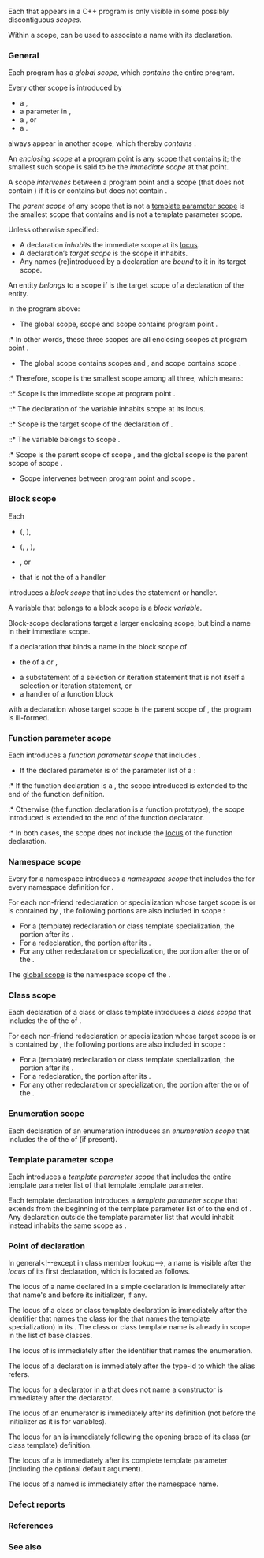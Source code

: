 {{title|Scope}}
{{cpp/language/basics/navbar}}
Each {{rlp|declarations|declaration}} that appears in a C++ program is only visible in some possibly discontiguous ''scopes''.

Within a scope, {{rlp|lookup|unqualified name lookup}} can be used to associate a name with its declaration.

===General===
Each program has a ''global scope'', which ''contains'' the entire program.

Every other scope {{tt|S}} is introduced by
* a {{rlp|declarations|declaration}},
* a parameter in {{rlpsd|function#Parameter list}},
* a {{rlp|statements|statement}}, or
* a {{rlp|catch|handler}}.
{{tt|S}} always appear in another scope, which thereby ''contains'' {{tt|S}}.

An ''enclosing scope'' at a program point is any scope that contains it; the smallest such scope is said to be the ''immediate scope'' at that point.

A scope ''intervenes'' between a program point {{tt|P}} and a scope {{tt|S}} (that does not contain {{tt|P}}) if it is or contains {{tt|S}} but does not contain {{tt|P}}.

The ''parent scope'' of any scope {{tt|S}} that is not a [[#Template parameter scope|template parameter scope]] is the smallest scope that contains {{tt|S}} and is not a template parameter scope.

Unless otherwise specified:
* A declaration ''inhabits'' the immediate scope at its [[#Point of declaration|locus]].
* A declaration’s ''target scope'' is the scope it inhabits.
* Any names (re)introduced by a declaration are ''bound'' to it in its target scope.

An entity ''belongs'' to a scope {{tt|S}} if {{tt|S}} is the target scope of a declaration of the entity.
{{source|
//                global  scope  scope
//                scope     S      T
int x;         //   ─┐                 // program point X
               //    │
{              //    │     ─┐
    {          //    │      │     ─┐
        int y; //    │      │      │   // program point Y
    }          //    │      │     ─┘
}              //   ─┘     ─┘
}}

In the program above:
* The global scope, scope {{tt|S}} and scope {{tt|T}} contains program point {{tt|Y}}.
:* In other words, these three scopes are all enclosing scopes at program point {{tt|Y}}.
* The global scope contains scopes {{tt|S}} and {{tt|T}}, and scope {{tt|S}} contains scope {{tt|T}}.
:* Therefore, scope {{tt|T}} is the smallest scope among all three, which means:
::* Scope {{tt|T}} is the immediate scope at program point {{tt|Y}}.
::* The declaration of the variable {{c|y}} inhabits scope {{tt|T}} at its locus.
::* Scope {{tt|T}} is the target scope of the declaration of {{c|y}}.
::* The variable {{c|y}} belongs to scope {{tt|T}}.
:* Scope {{tt|S}} is the parent scope of scope {{tt|T}}, and the global scope is the parent scope of scope {{tt|S}}.
* Scope {{tt|S}} intervenes between program point {{tt|X}} and scope {{tt|T}}.

===Block scope===
Each
* {{rlp|statements#Selection statements|selection statement}} ({{rlp|if|{{c/core|if}}}}, {{rlp|switch|{{c/core|switch}}}}),
* {{rlp|statements#Iteration statements|iteration statement}} ({{rlp|for|{{c/core|for}}}}{{rev inl|since=c++11|, {{rlp|range-for|range-{{c/core|for}}}}}}, {{rlp|while|{{c/core|while}}}}, {{rlp|do|{{c/core|do}}-{{c/core|while}}}}),
* {{rlp|catch|handler}}, or
* {{rlp|statements#Compound statements|compound statement}} that is not the {{spar|compound-statement}} of a handler
introduces a ''block scope'' that includes the statement or handler.

A variable that belongs to a block scope is a ''block variable''.

{{source|1=
int i = 42;
int a[10];

for (int i = 0; i &lt; 10; i++) // inner “i” inhabits the block scope
    a[i] = i;                // introduced by the for-statement

int j = i; // j = 42
}}

Block-scope {{c/core|extern}} declarations target a larger enclosing scope, but bind a name in their immediate scope.

If a declaration{{rev inl|since=c++26| that is not a {{rlp|conflicting declarations#Potentially-conflict declarations|name-independent declaration}} and}} that binds a name in the block scope {{tt|S}} of
* the {{spar|compound-statement}} of a {{rlp|function#Function definition|function body}} or {{rlp|try#Function try block|function {{c/core|try}} block}},
{{rrev|since=c++11|
* the compund statement {{ttb|{}} {{spar|body}} {{ttb|}&lt;!----&gt;}} of a {{rlp|lambda|lambda expression}},
}}
* a substatement of a selection or iteration statement that is not itself a selection or iteration statement, or
* a handler of a function {{c/core|try}} block
{{rlp|conflicting declarations#Potentially-conflict declarations|potentially conflicts}} with a declaration whose target scope is the parent scope of {{tt|S}}, the program is ill-formed.

{{source|1=
if (int x = f())  // declares “x”
{ // the if-block is a substatement of the if-statement
    int x;        // error: redeclaration of “x”
}
else
{ // the else-block is also a substatement of the if-statement
    int x;        // error: redeclaration of “x”
}

void g(int i)
{
    extern int i; // error: redeclaration of “i”
}
}}

{{anchor|Function prototype scope}}
===Function parameter scope===
Each {{rlp|function#Parameter list|parameter declaration}} {{tt|P}} introduces a ''function parameter scope'' that includes {{tt|P}}.
* If the declared parameter is of the parameter list of a {{rlp|function|function declaration}}:
:* If the function declaration is a {{rlpsd|function#Function definition}}, the scope introduced is extended to the end of the function definition.
:* Otherwise (the function declaration is a function prototype), the scope introduced is extended to the end of the function declarator.
:* In both cases, the scope does not include the [[#Point of declaration|locus]] of the function declaration.
{{rev begin}}
{{rev|since=c++11|
* If the declared parameter is of the parameter list of a {{rlp|lambda|lambda expression}}, the scope introduced is extended to the end of {{ttb|{}} {{spar|body}} {{ttb|}&lt;!----&gt;}}.
}}
{{rev|since=c++17|
* If the declared parameter is of the parameter list of a {{rlp|deduction guide}}, the scope introduced is extended to the end of that deduction guide.
}}
{{rev|since=c++20|
* If the declared parameter is of the parameter list of a {{rlp|requires|{{c/core|requires}} expression}}, the scope introduced is extended to the end of {{ttb|{}} {{spar|requirement-seq}} {{ttb|}&lt;!----&gt;}}.
}}
{{rev end}}

{{source|1=
int f(int n) // the declaration of the parameter “n”
{            // introduces a function parameter scope
    /* ... */
}            // the function parameter scope ends here
}}

{{rrev|since=c++14|
===Lambda scope===
Each {{rlp|lambda|lambda expression}} introduces a ''lambda scope'' that starts immediately after {{ttb|[}}{{spar sep|captures}}{{ttb|]}} and extends to the end of {{ttb|{}} {{spar|body}} {{ttb|}&lt;!----&gt;}}.

The {{rlp|lambda#Lambda captures|captures}} with initializers of a lambda expression {{c|E}} inhabit the lambda scope introduced by {{c|E}}.

{{source|1=
auto lambda = [x = 1, y]() // this lambda expression introduces a lambda scope,
{                          // it is the target scope of capture “x”
    /* ... */
};                         // the lambda scope ends before the semicolon
}}
}}

===Namespace scope===
Every {{rlp|namespace|namespace definition}} for a namespace {{tt|N}} introduces a ''namespace scope'' {{tt|S}} that includes the {{spar|declarations}} for every namespace definition for {{tt|N}}.

For each non-friend redeclaration or specialization whose target scope is {{tt|S}} or is contained by {{tt|S}}, the following portions are also included in scope {{tt|S}}:
* For a {{rlp|class}} (template) redeclaration or class template specialization, the portion after its {{spar|class-head-name}}.
* For a {{rlp|enum|enumeration}} redeclaration, the portion after its {{spar|enum-head-name}}.
* For any other redeclaration or specialization, the portion after the {{spar|unqualified-id}} or {{spar|qualified-id}} of the {{rlp|declarations#Declarators|declarator}}.

The [[#General|global scope]] is the namespace scope of the {{rlp|namespace|global namespace}}.

{{source|
namespace V   // the namespace definition of “V”
{             // introduces a namespace scope “S”
    // the first part of scope “S” begins here
    void f();
    // the first part of scope “S” ends here
}

void V::f()   // the portion after “f” is also a part of scope “S”
{
    void h(); // declares V::h
}             // the second part of scope “S” ends here
}}

===Class scope===
Each declaration of a class or class template {{tt|C}} introduces a ''class scope'' {{tt|S}} that includes the {{spar|member-specification}} of the {{rlp|class|class definition}} of {{tt|C}}.

For each non-friend redeclaration or specialization whose target scope is {{tt|S}} or is contained by {{tt|S}}, the following portions are also included in scope {{tt|S}}:
* For a {{rlp|class}} (template) redeclaration or class template specialization, the portion after its {{spar|class-head-name}}.
* For a {{rlp|enum|enumeration}} redeclaration, the portion after its {{spar|enum-head-name}}.
* For any other redeclaration or specialization, the portion after the {{spar|unqualified-id}} or {{spar|qualified-id}} of the {{rlp|declarations#Declarators|declarator}}.

{{source|
class C       // the class definition of “C”
{             // introduces a class scope “S”
    // the first part of scope “S” begins here
    void f();
    // the first part of scope “S” ends here
}

void C::f()   // the portion after “f” is also a part of scope “S”
{
    /* ... */
}             // the second part of scope “S” ends here
}}

===Enumeration scope===
Each declaration of an enumeration {{tt|E}} introduces an ''enumeration scope'' that includes the {{spar|enumerator-list}} of the{{rev inl|since=c++11| non-opaque}} {{rlp|enum|enumeration declaration}} of {{tt|E}} (if present).

{{source|
enum class E // the enumeration declaration of “E”
{            // introduces an enumeration scope “S”
    // scope “S” begins here
    e1, e2, e3
    // scope “S” ends here
}
}}

===Template parameter scope===
Each {{rlpsd|template parameters#Template template parameter}} introduces a ''template parameter scope'' that includes the entire template parameter list{{rev inl|since=c++20| and the {{rlp|constraints#Requires clauses|{{c/core|require}} clauses}}}} of that template template parameter.

Each template declaration {{tt|D}} introduces a ''template parameter scope'' {{tt|S}} that extends from the beginning of the template parameter list of {{tt|D}} to the end of {{tt|D}}. Any declaration outside the template parameter list that would inhabit {{tt|S}} instead inhabits the same scope as {{tt|D}}.

{{source|
// the class template declaration of “X”
// introduces a template parameter scope “S1”
template
&lt;
    // scope “S1” begins here
    template // the template template parameter “T”
             // introduces another template parameter scope “S2”
    &lt;
        typename T1
        typename T2
    &gt; requires std::convertible_from&lt;T1, T2&gt; // scope “S2” ends here
    class T,
    typename U
&gt;
class X; // scope “S1” ends before the semicolon
}}

===Point of declaration===
In general&lt;!--except in class member lookup--&gt;, a name is visible after the ''locus'' of its first declaration, which is located as follows.

The locus of a name declared in a simple declaration is immediately after that name's {{rlp|declarations#Declarators|declarator}} and before its initializer, if any.

{{source|1=
int x = 32; // outer x is in scope

{
    int x = x; // inner x is in scope before the initializer (= x)
               // this does not initialize inner x with the value of outer x (32),
               // this initializes inner x with its own (indeterminate) value
}

std::function&lt;int(int)&gt; f = [&amp;](int n){ return n &gt; 1 ? n * f(n - 1) : n; };
// the name of the function f is in scope in the lambda and can
// be correctly captured by reference, giving a recursive function
}}

{{source|1=
const int x = 2; // outer x is in scope

{
    int x[x] = {}; // inner x is in scope before the initializer (= {}),
                   // but after the declarator (x[x])
                   // in the declarator, outer x is still in scope
                   // this declares an array of 2 int
}
}}

The locus of a class or class template declaration is immediately after the identifier that names the class (or the {{rlps|templates#template-id}} that names the template specialization) in its {{rlp|class|class-head}}. The class or class template name is already in scope in the list of base classes.

{{source|1=
struct S: std::enable_shared_from_this&lt;S&gt; {}; // S is in scope at the colon
}}

The locus of {{rlp|enum|enum specifier}}{{rev inl|since=c++11| or opaque enum declaration}} is immediately after the identifier that names the enumeration.

{{source|1=
enum E : int // E is in scope at the colon
{
    A = sizeof(E)
};
}}

The locus of a {{rlp|type alias|type alias or alias template}} declaration is immediately after the type-id to which the alias refers.

{{source|1=
using T = int; // outer T is in scope at the semicolon

{
    using T = T*; // inner T is in scope at the semicolon,
                  // outer T is still in scope before the semicolon
                  // same as T = int*
}
}}

The locus for a declarator in a {{rlp|using declaration}} that does not name a constructor is immediately after the declarator.

{{source|1=
template&lt;int N&gt;
class Base
{
protected:
    static const int next = N + 1;
    static const int value = N;
};

struct Derived: Base&lt;0&gt;, Base&lt;1&gt;, Base&lt;2&gt;
{
    using Base&lt;0&gt;::next,     // next is in scope at the comma
          Base&lt;next&gt;::value; // Derived::value is 1
};
}}

The locus of an enumerator is immediately after its definition (not before the initializer as it is for variables).

{{source|1=
const int x = 12;

{
    enum
    {
        x = x + 1, // enumerator x is in scope at the comma,
                   // outer x is in scope before the comma,
                   // enumerator x is initialized to 13
        y = x + 1  // y is initialized to 14
    };
}
}}

The locus for an {{rlp|injected-class-name}} is immediately following the opening brace of its class (or class template) definition.

{{source|1=
template&lt;typename T&gt;
struct Array
//  : std::enable_shared_from_this&lt;Array&gt; // error: the injected class name is not in scope
    : std::enable_shared_from_this&lt; Array&lt;T&gt; &gt; // OK: the template-name Array is in scope
{ // the injected class name Array is now in scope as if a public member name
    Array* p; // pointer to Array&lt;T&gt;
};
}}

{{rrev|since=c++11|
The locus of the implicit declaration for a function-local predefined variable {{c|__func__}} is immediately before the function body of a function definition.
}}


{{rrev|since=c++17|
The locus of a {{rlp|structured binding|structured binding declaration}} is immediately after the {{spar|identifier-list}}, but structured binding initializers are prohibited from referring to any of the names being declared.
}}


{{rrev|since=c++11|
The locus of the variable{{rev inl|since=c++17| or the structured bindings}} declared in the {{spar|range-declaration}} of a {{rlp|range-for|range-{{c/core|for}} loop}} is immediately after the {{spar|range-expression}}.

{{source|
std::vector&lt;int&gt; x;

for (auto x : x) // vector x is in scope before the closing parenthesis,
                 // auto x is in scope at the closing parenthesis
{
    // the auto x is in scope
}
}}
}}

The locus of a {{rlp|template parameters|template parameter}} is immediately after its complete template parameter (including the optional default argument).

{{source|1=
typedef unsigned char T;

template&lt;
    class T = T, // template parameter T is in scope at the comma,
                 // typedef name of unsigned char is in scope before the comma
    T // template parameter T is in scope
    N = 0
&gt;
struct A
{
};
}}

{{rrev|since=c++20|
The locus of a {{rlp|constraints|concept definition}} is immediately after the concept name, but concept definitions are prohibited from referring to the concept name being declared.
}}

The locus of a named {{rlp|namespace|namespace definition}} is immediately after the namespace name.

{{todo|remainder of [basic.scope.pdecl]}}

===Defect reports===
{{dr list begin}}
{{dr list item|wg=cwg|dr=2793|std=C++98|before=an {{c/core|extern}} declaration in a block scope could&lt;br&gt;conflict with another declaration in the parent scope|after=prohibited}}
{{dr list end}}

===References===
{{ref std c++23}}
{{ref std|section=6.4|title=Scope|id=basic.scope}}
{{ref std end}}
{{ref std c++20}}
{{ref std|section=6.4|title=Scope|id=basic.scope}}
{{ref std end}}
{{ref std c++17}}
{{ref std|section=6.3|title=Scope|id=basic.scope}}
{{ref std end}}
{{ref std c++14}}
{{ref std|section=3.3|title=Scope|id=basic.scope}}
{{ref std end}}
{{ref std c++11}}
{{ref std|section=3.3|title=Scope|id=basic.scope}}
{{ref std end}}
{{ref std c++98}}
{{ref std|section=3.3|title=Declarative regions and scopes|id=basic.scope}}
{{ref std end}}

===See also===
{{dsc begin}}
{{dsc see c|c/language/scope|Scope|nomono=true}}
{{dsc end}}

{{langlinks|es|ja|ru|zh}}